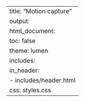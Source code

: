 ---
title: "Motion capture"
output:
  html_document:
    toc: false
    theme: lumen
    includes:
      in_header:
        - includes/header.html
    css: styles.css
---